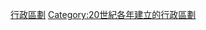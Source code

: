 {{Cat topic in year| topic=建立的行政區劃|year=1951}}
[[Category:1951年建立|行政區劃]]
[[Category:20世紀各年建立的行政區劃|Category:20世紀各年建立的行政區劃]]